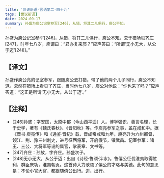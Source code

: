 ```yaml
---
title: '世说新语-言语第二-四十九'
tags: [世说新语]
date: 2024-09-17
summary: 孙盛为庾公记室参军[246]，从猎，将其二儿俱行，庾公不知。
---
```


孙盛为庾公记室参军[246]，从猎，将其二儿俱行，庾公不知。忽于猎场见齐庄[247]，时年七八岁，庾谓曰：“君亦复来邪？”应声答曰：“所谓‘无小无大，从公于迈’[248]。”

## 【译文】

孙盛作庾公亮的记室参军，跟随庾公去打猎，带了他的两个儿子同行，庾公不知道。忽然在猎场上看见了齐庄，当时他七八岁，庾公对他说：“你也来了吗？”应声答道：“这正是所谓‘无小无大，从公于迈’。”

## 【注释】

- [246]孙盛：字安国，太原中都（今山西平遥）人。博学强识，善言名理，长于史学，著有《魏氏春秋》、《晋阳秋》等。作庾亮参军之事，盖在咸和中。据《晋书·庾亮传》和《通鉴·晋纪》载，晋成帝咸和九年，庾亮升为六州都督，领江、荆、豫三州刺史，进号征西将军，开府假节，镇武昌。记室参军：诸王、三公、大将军等设的属官，掌表章、文书等。
- [247]齐庄：孙放，字齐庄。孙盛次子。
- [248]无小无大，从公于迈：出自《诗经·鲁颂·泮水》。鲁僖公征伐淮夷取得胜利，群臣庆功，淮夷朝贡。这首诗大力歌颂了僖公的才略与美德。此句的意思是：不论小官大官，都跟随僖公出行。迈，出行。
